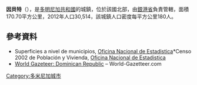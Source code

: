 {{Coord|19|45|0|N|70|49|48|W|display=title}}

'''因貝特'''（{{lang-es|Imbert}}），是[[多明尼加共和國|多明尼加共和國]]的城鎮，位於該國北部，由[[銀港省|銀港省]]負責管轄，面積170.70平方公里，2012年人口30,514，該城鎮人口密度每平方公里180人。

==參考資料==
*Superficies a nivel de municipios, [https://web.archive.org/web/20090417021712/http://one.gob.do/index.php?option=com_content&task=view&id=63&Itemid=283 Oficina Nacional de Estadistica]*Censo 2002 de Población y Vivienda, [http://one.gob.do/ Oficina Nacional de Estadistica]{{Wayback|url=http://one.gob.do/index.php?option=com_content&task=view&id=63&Itemid=283 |date=20090417021712 }}
*[https://archive.today/20121204181725/http://world-gazetteer.com/wg.php?x=&men=gcis&lng=en&des=wg&geo=-65&srt=npan&col=abcdefghinoq&msz=1500&pt=c&va=x World Gazeteer: Dominican Republic] – World-Gazetteer.com

{{DominicanRepublic-geo-stub}}
[[Category:多米尼加城市|Category:多米尼加城市]]